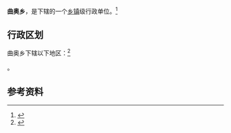 {{中国乡级行政区|62/30/27/204/000}}

'''曲奥乡'''，是{{PRC admin/fullname|62/30/27/204/000|3}}下辖的一个[[乡镇|乡镇]]级行政单位。<ref>{{PRC admin/ref sgc|{{PRC admin/parent|62/30/27/204/000}}}}</ref>

== 行政区划 ==

曲奥乡下辖以下地区：<ref>{{PRC admin/ref sgc|62/30/27/204/000}}</ref>

{{PRC admin/children|62/30/27/204/000}}。

== 参考资料 ==

{{reflist}}

{{行政区划小作品}}
{{PRC admin/navcat|62/30/27/204/000}}